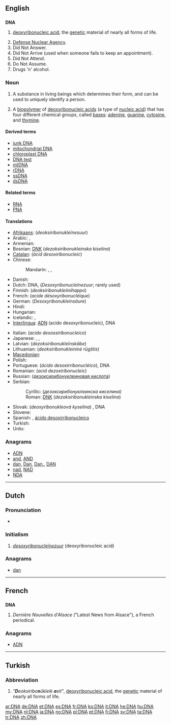 {{also|dna}}
==English==
{{wikipedia}}

==={{initialism}}===
'''DNA'''

# {{genetics}} [[deoxyribonucleic acid]], the [[genetic]] material of nearly all forms of life.
# [[w:Defense Nuclear Agency|Defense Nuclear Agency]].
# Did Not Answer.
# Did Not Arrive (used when someone fails to keep an appointment).
# Did Not Attend.
# Do Not Assume.
# Drugs 'n' alcohol.

===Noun===
{{en-noun|-}}

# A substance  in living beings which determines their form, and can be used to uniquely identify a person.
# {{biochemistry}} A [[biopolymer]] of [[deoxyribonucleic acid]]s (a type of [[nucleic acid]]) that has four different chemical groups, called [[bases]]: [[adenine]], [[guanine]], [[cytosine]], and [[thymine]].

====Derived terms====
* [[junk DNA]]
* [[mitochondrial DNA]]
* [[chloroplast DNA]]
* [[DNA test]]
* [[mtDNA]]
* [[rDNA]]
* [[ssDNA]]
* [[dsDNA]]

====Related terms====
* [[RNA]]
* [[PNA]]

====Translations====
{{trans-top|deoxyribonucleic acid}}
* [[Afrikaans]]: {{t|af|DNS}} (''deoksiribonukleïnesuur'')
* Arabic: {{t|ar|دنا|f|tr=dinaa|sc=Arab}}, {{t|ar|الحمض النووي الريبي منقوص الأكسجين|m|sc=Arab}}
* Armenian: {{t-|hy|ԴՆԹ|tr=DNT’}}
* Bosnian: [[DNK#Bosnian|DNK]] (''dezoksiribonukleinska kiselina'') {{f}}
* [[Catalan]]: {{t|ca|ADN}} (''àcid desoxiribonucleic'')
* Chinese:
*: Mandarin: {{t|zh|核酸|tr=hésuān|sc=Hani}}, {{t|zh|脫氧核糖核酸|sc=Hani}}, {{t|zh|脱氧核糖核酸|tr=tuōyǎnghé táng hésuān|sc=Hani}}
* Danish: {{t+|da|dna}}
* Dutch: DNA, {{t|nl|DNZ}} (''Desoxyribonucleïnezuur''; rarely used)
* Finnish: {{t|fi|DNA}} (''deoksiribonukleiinihappo'')
* French: {{t|fr|ADN}} (''acide désoxyribonucléique'') {{m}}
* German: {{t|de|DNS}} (''Desoxyribonukleinsäure'') {{f}}
* Hindi: {{t|hi|डीएनए|tr=ḍī'ēn'ē|sc=Deva}}
* Hungarian: {{t+|hu|DNS}}
* Icelandic: {{t-|is|DNA|n}}, {{qualifier|rare|deoxýríbósakjarnsýra}} {{t|is|DKS|n}}
* [[Interlingua]]: [[ADN]] (acido desoxyribonucleic), DNA
{{trans-mid}}
* Italian: {{t|it|ADN}} (''acido desossiribonucleico'') {{m}}
* Japanese: {{t|ja|デオキシリボ核酸|tr=deokishiribo kakusan|sc=Jpan}}, {{t|ja|ＤＮＡ|tr=dī-enu-ē|sc=Jpan}}, {{t|ja|ディー・エヌ・エー|tr=dī-enu-ē|sc=Jpan}}
* Latvian: {{t|lv|DNS}} (''dezoksiribonukleīnskābe'')
* Lithuanian: {{t|lt|DNR}} (''deoksiribonukleininė rūgštis'')
* [[Macedonian]]: {{t-|mk|ДНК|f|tr=дезоксирибонуклеинска киселина}}
* Polish: {{t+|pl|DNA}}
* Portuguese: {{t|pt|ADN}} (''ácido desoxirribonucléico''), DNA
* Romanian: {{t|ro|ADN}} (''acid dezoxiribonucleic'') {{m}}
* Russian: {{t|ru|ДНК|f|tr=de-en-ká}} ([[дезоксирибонуклеиновая кислота]]) {{f}}
* Serbian:
*: Cyrillic: {{t|sr|ДНК}} (''дезоксирибонуклеинска киселина'') {{f}}
*: Roman: [[DNK#Serbian|DNK]] (''dezoksiribonukleinska kiselina'') {{f}}
* Slovak: {{t|sk|DNK}} (''deoxyribonukleová kyselina'') {{f}}, DNA {{n}}
* Slovene: {{t|sl|DNK}}
* Spanish: {{t|es|ADN}}, {{qualifier|written out}} [[ácido desoxirribonucleico]] {{m}}
* Turkish: {{t+|tr|DNA}}
* Urdu: {{t|ur|ڈی این اے|tr=ḍī 'ēn 'ē|sc=ur-Arab}}
{{trans-bottom}}

===Anagrams===
* [[ADN#English|ADN]]
* [[and#English|and]], [[AND#English|AND]]
* [[dan#English|dan]], [[Dan#English|Dan]], [[Dan.#English|Dan.]], [[DAN#English|DAN]]
* [[nad#English|nad]], [[NAD#English|NAD]]
* [[NDA#English|NDA]]

----

==Dutch==

===Pronunciation===
* {{audio|Nl-DNA.ogg|Audio}}

===Initialism===
{{infl|nl|initialism}}

# ''[[desoxyribonucleïnezuur]]'' (deoxyribonucleic acid)

===Anagrams===
* [[dan#Dutch|dan]]

----

==French==

==={{abbreviation|French}}===
'''DNA'''

# ''Dernière Nouvelles d'Alsace'' ("Latest News from Alsace"), a French periodical.

===Anagrams===
* [[ADN#French|ADN]]

----

==Turkish==

===Abbreviation===
{{infl|tr|abbreviation}}

# ''"'''D'''eoksiribo'''n'''ükleik '''a'''sit"'', [[deoxyribonucleic acid]], the [[genetic]] material of nearly all forms of life.

[[ar:DNA]]
[[de:DNA]]
[[et:DNA]]
[[es:DNA]]
[[fr:DNA]]
[[ko:DNA]]
[[it:DNA]]
[[he:DNA]]
[[hu:DNA]]
[[my:DNA]]
[[nl:DNA]]
[[ja:DNA]]
[[no:DNA]]
[[pl:DNA]]
[[pt:DNA]]
[[fi:DNA]]
[[sv:DNA]]
[[ta:DNA]]
[[tr:DNA]]
[[zh:DNA]]